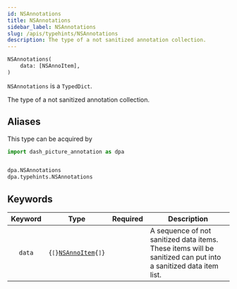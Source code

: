 ```yaml
---
id: NSAnnotations
title: NSAnnotations
sidebar_label: NSAnnotations
slug: /apis/typehints/NSAnnotations
description: The type of a not sanitized annotation collection.
---
```




<APITopBar type="type" source="typehints.NSAnnotations" />

```python
NSAnnotations(
    data: [NSAnnoItem],
)
```

`NSAnnotations` is a `TypedDict`.

The type of a not sanitized annotation collection.

## Aliases

This type can be acquired by

```python
import dash_picture_annotation as dpa


dpa.NSAnnotations
dpa.typehints.NSAnnotations
```

## Keywords

| Keyword |                         Type                          |             Required              | <center>Description</center>                                                                                   |
| :-----: | :---------------------------------------------------: | :-------------------------------: | :------------------------------------------------------------------------------------------------------------- |
| `data`  | <code>{`[`}[NSAnnoItem](./NSAnnoItem.mdx){`]`}</code> | <InlineIcon icon={vsiCheckIcon}/> | A sequence of not sanitized data items. These items will be sanitized can put into a sanitized data item list. |
